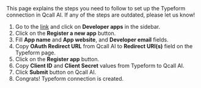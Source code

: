 
<Info>
    This page explains the steps you need to follow to set up the Typeform connection in Qcall AI. If any of the steps are outdated, please let us know!
</Info>

1. Go to the [link](https://admin.typeform.com/user) and click on **Developer apps** in the sidebar.
2. Click on the **Register a new app** button.
3. Fill **App name** and **App website**, and **Developer email** fields.
4. Copy **OAuth Redirect URL** from Qcall AI to **Redirect URI(s)** field on the Typeform page.
5. Click on the **Register app** button.
6. Copy **Client ID** and **Client Secret** values from Typeform to Qcall AI.
7. Click **Submit** button on Qcall AI.
8. Congrats! Typeform connection is created.
